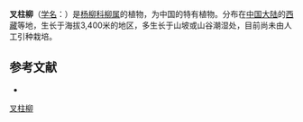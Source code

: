 {{Speciesbox
| name = 叉柱柳
| status = 
| status_system = 
| image =
| genus = Salix
| species = divergentistyla
| authority = C. F. Fang
}}

'''叉柱柳'''（[[学名|学名]]：{{lang|la|''Salix divergentistyla''}}）是[[杨柳科|杨柳科]][[柳属|柳属]]的植物，为中国的特有植物。分布在[[中国大陆|中国大陆]]的[[西藏|西藏]]等地，生长于海拔3,400米的地区，多生长于山坡或山谷潮湿处，目前尚未由人工引种栽培。

== 参考文献 ==
<div class="references-small">
* {{cite web| url =http://www.bioinfo.cn/db05/KmzwSpecies.php?action=view&id=20460| title =叉柱柳| work =《中国高等植物数据库全库》| publisher =中国科学院微生物研究所| author =昆明植物研究所| accessdate =2009-02-25| deadurl =yes| archiveurl =https://web.archive.org/web/20160305053403/http://www.bioinfo.cn/db05/KmzwSpecies.php?action=view&id=20460| archivedate =2016-03-05}}
</div>
{{Taxonbar|from=Q10911614}}

[[Category:柳属|叉柱柳]]


{{植物小作品}}